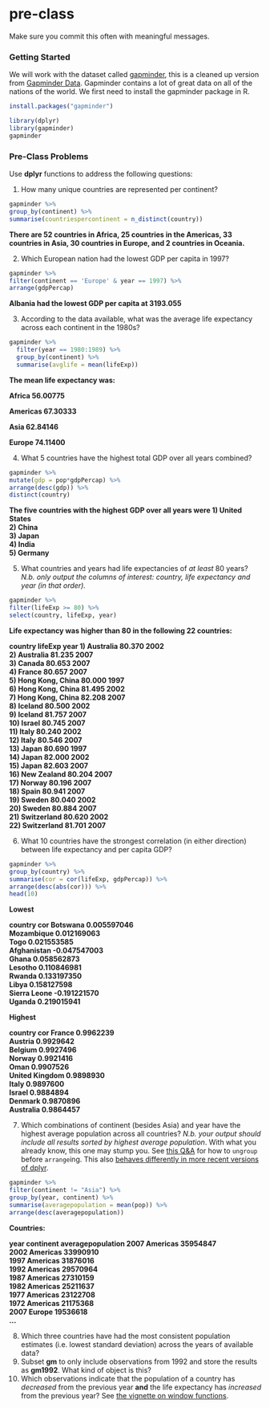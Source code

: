 # pre-class


Make sure you commit this often with meaningful messages. 


### Getting Started


We will work with the dataset called [gapminder](https://github.com/jennybc/gapminder), this is a cleaned up version from [Gapminder Data](http://www.gapminder.org/data/). Gapminder contains a lot of great data on all of the nations of the world. We first need to install the gapminder package in R. 

```r
install.packages("gapminder")
```



```r
library(dplyr)
library(gapminder)
gapminder
```



### Pre-Class Problems

Use **dplyr** functions to address the following questions:

1. How many unique countries are represented per continent?
```r
gapminder %>%
group_by(continent) %>%
summarise(countriespercontinent = n_distinct(country))
```
<b> There are 52 countries in Africa, 25 countries in the Americas, 33 countries in Asia, 30 countries in Europe, and 2 countries in Oceania. </b>

2. Which European nation had the lowest GDP per capita in 1997? 

```r
gapminder %>%
filter(continent == 'Europe' & year == 1997) %>%
arrange(gdpPercap)
```
<b>Albania had the lowest GDP per capita at 3193.055 </b>

3. According to the data available, what was the average life expectancy across each continent in the 1980s?

```r
gapminder %>%
  filter(year == 1980:1989) %>%
  group_by(continent) %>%
  summarise(avglife = mean(lifeExp))
```
<b> The mean life expectancy was:

Africa	56.00775

Americas	67.30333	

Asia	62.84146		

Europe	74.11400

</b>

4. What 5 countries have the highest total GDP over all years combined?

```r
gapminder %>%
mutate(gdp = pop*gdpPercap) %>%
arrange(desc(gdp)) %>% 
distinct(country) 
```

<b>The five countries with the highest GDP over all years were 
1) United States				
2) China				
3) Japan				
4) India				
5) Germany </b>

5. What countries and years had life expectancies of _at least_ 80 years? _N.b. only output the columns of interest: country, life expectancy and year (in that order)._

```r
gapminder %>%
filter(lifeExp >= 80) %>%
select(country, lifeExp, year)
```
<b> Life expectancy was higher than 80 in the following 22 countries:


country
<fctr>
lifeExp
<dbl>
year
<int>
1) Australia	80.370	2002		
2) Australia	81.235	2007		
3) Canada	80.653	2007		
4) France	80.657	2007	
5) Hong Kong, China	80.000	1997		
6) Hong Kong, China	81.495	2002		
7) Hong Kong, China	82.208	2007		
8) Iceland	80.500	2002		
9) Iceland	81.757	2007		
10) Israel	80.745	2007		
11) Italy	80.240	2002		
12) Italy	80.546	2007		
13) Japan	80.690	1997		
14) Japan	82.000	2002		
15) Japan	82.603	2007		
16) New Zealand	80.204	2007		
17) Norway	80.196	2007		
18) Spain	80.941	2007		
19) Sweden	80.040	2002		
20) Sweden	80.884	2007		
21) Switzerland	80.620	2002		
22) Switzerland	81.701	2007		

</b>

6. What 10 countries have the strongest correlation (in either direction) between life expectancy and per capita GDP?

```r
gapminder %>%
group_by(country) %>%
summarise(cor = cor(lifeExp, gdpPercap)) %>%
arrange(desc(abs(cor))) %>%
head(10)
```
<b> 
Lowest


country
<fctr>
cor
<dbl>
Botswana	0.005597046			
Mozambique	0.012169063			
Togo	0.021553585			
Afghanistan	-0.047547003			
Ghana	0.058562873			
Lesotho	0.110846981			
Rwanda	0.133197350			
Libya	0.158127598			
Sierra Leone	-0.191221570			
Uganda	0.219015941	

Highest


country
<fctr>
cor
<dbl>
France	0.9962239			
Austria	0.9929642			
Belgium	0.9927496			
Norway	0.9921416			
Oman	0.9907526			
United Kingdom	0.9898930			
Italy	0.9897600			
Israel	0.9884894			
Denmark	0.9870896			
Australia	0.9864457	
</b>


7. Which combinations of continent (besides Asia) and year have the highest average population across all countries? _N.b. your output should include all results sorted by highest average population_. With what you already know, this one may stump you. See [this Q&A](http://stackoverflow.com/q/27207963/654296) for how to `ungroup` before `arrange`ing. This also [behaves differently in more recent versions of dplyr](https://github.com/hadley/dplyr/releases/tag/v0.5.0).

```r
gapminder %>%
filter(continent != "Asia") %>%
group_by(year, continent) %>%
summarise(averagepopulation = mean(pop)) %>%
arrange(desc(averagepopulation)) 
```
<b> 

Countries:

year
<int>
continent
<fctr>
averagepopulation
<dbl>
2007	Americas	35954847		
2002	Americas	33990910		
1997	Americas	31876016		
1992	Americas	29570964		
1987	Americas	27310159		
1982	Americas	25211637		
1977	Americas	23122708		
1972	Americas	21175368		
2007	Europe	19536618	
...
</b>


8. Which three countries have had the most consistent population estimates (i.e. lowest standard deviation) across the years of available data? 
9. Subset **gm** to only include observations from 1992 and store the results as **gm1992**. What kind of object is this?
10. Which observations indicate that the population of a country has *decreased* from the previous year **and** the life expectancy has *increased* from the previous year? See [the vignette on window functions](https://cran.r-project.org/web/packages/dplyr/vignettes/window-functions.html).
